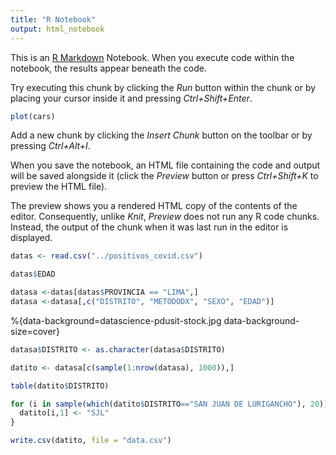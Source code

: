 ```yaml
---
title: "R Notebook"
output: html_notebook
---
```


This is an [R Markdown](http://rmarkdown.rstudio.com) Notebook. When you execute code within the notebook, the results appear beneath the code. 

Try executing this chunk by clicking the *Run* button within the chunk or by placing your cursor inside it and pressing *Ctrl+Shift+Enter*. 

```r
plot(cars)
```

Add a new chunk by clicking the *Insert Chunk* button on the toolbar or by pressing *Ctrl+Alt+I*.

When you save the notebook, an HTML file containing the code and output will be saved alongside it (click the *Preview* button or press *Ctrl+Shift+K* to preview the HTML file).

The preview shows you a rendered HTML copy of the contents of the editor. Consequently, unlike *Knit*, *Preview* does not run any R code chunks. Instead, the output of the chunk when it was last run in the editor is displayed.


```r
datas <- read.csv("../positivos_covid.csv")
```
```r
datas$EDAD
```

```r
datasa <-datas[datas$PROVINCIA == "LIMA",]
datasa <-datasa[,c("DISTRITO", "METODODX", "SEXO", "EDAD")]
```

%{data-background=datascience-pdusit-stock.jpg data-background-size=cover}
```r
datasa$DISTRITO <- as.character(datasa$DISTRITO)
```

```r
datito <- datasa[c(sample(1:nrow(datasa), 1000)),]
```

```r
table(datito$DISTRITO)
```
```r
for (i in sample(which(datito$DISTRITO=="SAN JUAN DE LURIGANCHO"), 20)) {
  datito[i,1] <- "SJL"
}

```
```r
write.csv(datito, file = "data.csv")
```
